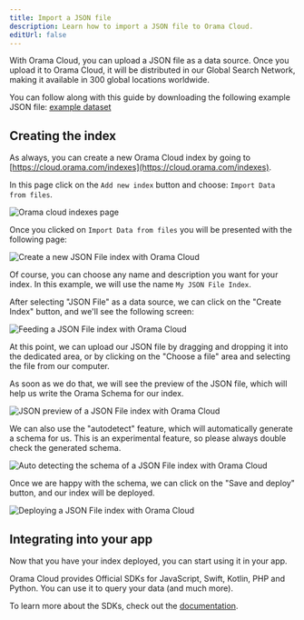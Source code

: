 ```yaml
---
title: Import a JSON file
description: Learn how to import a JSON file to Orama Cloud.
editUrl: false
---
```


With Orama Cloud, you can upload a JSON file as a data source.
Once you upload it to Orama Cloud, it will be distributed in our Global Search Network, making it available in 300 global locations worldwide.

You can follow along with this guide by downloading the following example JSON file: [example dataset](/cloud/guides/json-file/dog_breeds.json)

## Creating the index

As always, you can create a new Orama Cloud index by going to [https://cloud.orama.com/indexes](https://cloud.orama.com/indexes).

In this page click on the `Add new index` button and choose: `Import Data from files`.

<img
  src='/cloud/guides/json-file/1.png'
  alt='Orama cloud indexes page'
/>

Once you clicked on `Import Data from files` you will be presented with the following page:

<img
  src='/cloud/guides/json-file/orama-cloud-index-creation.png'
  alt='Create a new JSON File index with Orama Cloud'
/>

Of course, you can choose any name and description you want for your index. In this example, we will use the name `My JSON File Index`.

After selecting "JSON File" as a data source, we can click on the "Create Index" button, and we'll see the following screen:

<img
  src='/cloud/guides/json-file/orama-cloud-index-feed.webp'
  alt='Feeding a JSON File index with Orama Cloud'
/>

At this point, we can upload our JSON file by dragging and dropping it into the dedicated area, or by clicking on the "Choose a file" area and selecting the file from our computer.

As soon as we do that, we will see the preview of the JSON file, which will help us write the Orama Schema for our index.

<img
  src='/cloud/guides/json-file/orama-cloud-index-json-preview.webp'
  alt='JSON preview of a JSON File index with Orama Cloud'
/>

We can also use the "autodetect" feature, which will automatically generate a schema for us. This is an experimental feature, so please always double check the generated schema.

<img
  src='/cloud/guides/json-file/orama-cloud-index-json-autodetect.webp'
  alt='Auto detecting the schema of a JSON File index with Orama Cloud'
/>

Once we are happy with the schema, we can click on the "Save and deploy" button, and our index will be deployed.

<img
  src='/cloud/guides/json-file/orama-cloud-index-json-deploy.webp'
  alt='Deploying a JSON File index with Orama Cloud'
/>

## Integrating into your app

Now that you have your index deployed, you can start using it in your app.

Orama Cloud provides Official SDKs for JavaScript, Swift, Kotlin, PHP and Python. You can use it to query your data (and much more).

To learn more about the SDKs, check out the [documentation](/cloud/integrating-orama-cloud/official-sdk).
